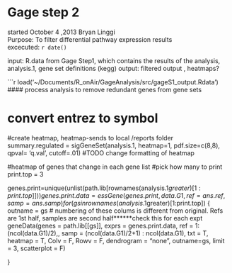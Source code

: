 Gage step 2
========================================================
started October 4 ,2013
Bryan Linggi  
Purpose: To filter differential pathway expression results    
excecuted: `r date() `

input: R.data from Gage Step1, which contains the results of the analysis, analysis.1, gene set definitions (kegg)
output: filtered output , heatmaps?  

```r
load('~/Documents/R_onAir/GageAnalysis/src/gageS1_output.Rdata')
#### process analysis to remove redundant genes from gene sets

# convert entrez to symbol


#create heatmap, heatmap-sends to local /reports folder
 summary.regulated = sigGeneSet(analysis.1, heatmap=1, pdf.size=c(8,8), qpval= 'q.val',  cutoff=.01) #TODO change formatting of heatmap

#heatmap of genes that change in each gene list 
#pick how many to print
print.top = 3

genes.print=unique(unlist(path.lib[rownames(analysis.1$greater)[1:print.top]]))
genes.print.data=essGene(genes.print, data.G1, ref =ans.ref, samp = ans.samp)
for (gs in rownames(analysis.1$greater)[1:print.top]) {
  outname = gs
  # numbering of these colums is different from original. Refs are 1st half, samples are second half******check this for each expt
  geneData(genes = path.lib[[gs]], exprs = genes.print.data, ref = 1:(ncol(data.G1)/2),,
         samp = (ncol(data.G1)/2+1) : ncol(data.G1), txt = T, heatmap = T,
         Colv = F, Rowv = F, dendrogram = "none", outname=gs, limit = 3, scatterplot = F)
  
}
